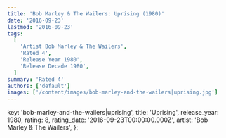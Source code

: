 ```yaml
---
title: 'Bob Marley & The Wailers: Uprising (1980)'
date: '2016-09-23'
lastmod: '2016-09-23'
tags:
  [
    'Artist Bob Marley & The Wailers',
    'Rated 4',
    'Release Year 1980',
    'Release Decade 1980',
  ]
summary: 'Rated 4'
authors: ['default']
images: ['/content/images/bob-marley-and-the-wailers|uprising.jpg']
---
```


  key: 'bob-marley-and-the-wailers|uprising',
  title: 'Uprising',
  release_year: 1980,
  rating: 8,
  rating_date: '2016-09-23T00:00:00.000Z',
  artist: 'Bob Marley & The Wailers',
};

<MusicRating data={data} />
